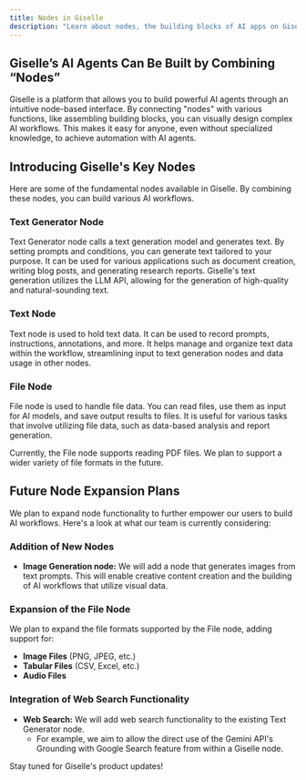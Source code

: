 ```yaml
---
title: Nodes in Giselle
description: "Learn about nodes, the building blocks of AI apps on Giselle. Connect nodes with various functions to visually design powerful AI workflows."
---
```


## Giselle’s AI Agents Can Be Built by Combining “Nodes”

Giselle is a platform that allows you to build powerful AI agents through an intuitive node-based interface. By connecting "nodes" with various functions, like assembling building blocks, you can visually design complex AI workflows. This makes it easy for anyone, even without specialized knowledge, to achieve automation with AI agents.

## Introducing Giselle's Key Nodes

Here are some of the fundamental nodes available in Giselle. By combining these nodes, you can build various AI workflows.

### Text Generator Node

Text Generator node calls a text generation model and generates text. By setting prompts and conditions, you can generate text tailored to your purpose. It can be used for various applications such as document creation, writing blog posts, and generating research reports. Giselle's text generation utilizes the LLM API, allowing for the generation of high-quality and natural-sounding text.

### Text Node

Text node is used to hold text data. It can be used to record prompts, instructions, annotations, and more. It helps manage and organize text data within the workflow, streamlining input to text generation nodes and data usage in other nodes.

### File Node

File node is used to handle file data. You can read files, use them as input for AI models, and save output results to files. It is useful for various tasks that involve utilizing file data, such as data-based analysis and report generation.

Currently, the File node supports reading PDF files. We plan to support a wider variety of file formats in the future.

## Future Node Expansion Plans

We plan to expand node functionality to further empower our users to build AI workflows. Here's a look at what our team is currently considering:

### Addition of New Nodes

* **Image Generation node:** We will add a node that generates images from text prompts. This will enable creative content creation and the building of AI workflows that utilize visual data.

### Expansion of the File Node

We plan to expand the file formats supported by the File node, adding support for:

* **Image Files** (PNG, JPEG, etc.)
* **Tabular Files** (CSV, Excel, etc.)
* **Audio Files**

### Integration of Web Search Functionality

* **Web Search:** We will add web search functionality to the existing Text Generator node.
  * For example, we aim to allow the direct use of the Gemini API's Grounding with Google Search feature from within a Giselle node.

Stay tuned for Giselle's product updates!
